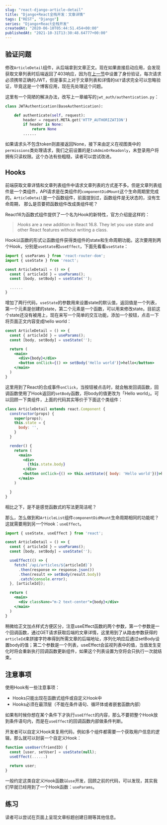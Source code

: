 ```yaml
---
slug: "react-django-article-detail"
title: "Django+React全栈开发：文章详情"
tags: ["REST", "Django"]
series: "Django+React全栈开发"
createdAt: "2020-06-10T05:44:51.454+00:00"
publishedAt: "2021-10-31T13:30:48.64777+00:00"
---
```


## 验证问题

修改`ArticleDetail`组件，从后端拿到文章正文。现在如果直接启动应用，会发现获取文章列表时后端返回了403响应，因为在[上一节](https://elliot00.com/posts/react-django-jwt)中设置了身份验证，每次请求必须携带正确的JWT，但是事实上对于文章列表和详情的`GET`请求完全可以忽略验证，毕竟这是一个博客应用，现在先处理这个问题。

这里有一个简陋的解决办法，改写上一章编写的`jwt_auth/authentication.py`：

```python
class JWTAuthentication(BaseAuthentication):

    def authenticate(self, request):
        header = request.META.get('HTTP_AUTHORIZATION')
        if header is None:
            return None
        ......
```

如果请求头不包含token则直接返回None，接下来由定义在视图类中的`permissions`类处理请求，我们之前设置的是`IsAdminOrReadonly`，未登录用户将拥有只读权限。这个办法有些粗糙，读者可以尝试改进。

## Hooks

前端获取文章详情和文章列表组件中请求文章列表的方式差不多。但是文章列表组件是一个类组件，API请求是在类组件的`componentDidMount`这个生命周期里完成的。`ArticleDetail`是一个函数组件，前面提到过，函数组件是无状态的，没有生命周期， 那么是否要把函数组件改成类组件呢？

React16为函数式组件提供了一个名为Hook的新特性，官方介绍是这样的：

> *Hooks* are a new addition in React 16.8. They let you use state and other React features without writing a class.

Hook以函数的形式让函数组件获得类组件的state和生命周期功能。这次要用到两个Hook，分别是`useState`和`useEffect`，下面先看看`useState`：

```jsx
import { useParams } from 'react-router-dom';
import { useState } from 'react';

const ArticleDetail = () => {
  const { articleId } = useParams();
  const [body, setBody] = useState('');

  ......
}

```

增加了两行代码，`useState`的参数用来设置state的默认值，返回值是一个列表，第一个元素是创建的state，第二个元素是一个函数，可以用来修改state。目前这个state还没有被用上，现在来写一个简单的交互功能，添加一个按钮，点击一下将页面正文内容变成hello world：

```jsx
const ArticleDetail = () => {
  const { articleId } = useParams();
  const [body, setBody] = useState('');

  return (
    <main>
      <div>{body}</div>
      <button onClick={() => setBody('Hello world')}>hello</button>
    </main>
  )
}
```

这里用到了React的合成事件`onClick`，当按钮被点击时，就会触发回调函数，回调函数使用了Hook返回的`setBody`函数，将body的值更改为「Hello world」。可以回顾一下类组件，上面的代码其实等价于下面这个类组件：

```jsx
class ArticleDetail extends react.Component {
  constructor(props) {
    super(props);
    this.state = {
      body: '',
    }
  }

  render() {
    return (
      <main>
        <div>
          {this.state.body}
        </div>
        <button onClick={() => this.setState({ body: 'Hello world'})}>hello</button>
      </main>
    )

  }
}
```

相比之下，是不是感觉函数式的写法更简洁呢？

那么，怎么做到和`ArticleList`组件`componentDidMount`生命周期相同的功能呢？这就需要用到另一个Hook：`useEffect`。

```jsx
import { useState, useEffect } from 'react';

const ArticleDetail = () => {
  const { articleId } = useParams();
  const [body, setBody] = useState('');

  useEffect(() => {
    fetch(`/api/articles/${articleId}`)
      .then(response => response.json())
      .then(result => setBody(result.body))
      .catch(console.error);
  }, [articleId]);

  return (
    <main>
      <div className="m-2 text-center">{body}</div>
    </main>
  )
}
```

稍微给正文加点样式方便区分，注意useEffect函数的两个参数，第一个参数是一个回调函数，通过GET请求获取后端的文章详情，这里用到了从路由参数获得的`articleId`来拼接字符串得到所需文章的后端地址，序列化响应后通过setBody设置body的值；第二个参数是一个列表，useEffect会监视列表中的值，当值发生变化时将会重新执行回调函数更新组件，如果这个列表设置为空将会只执行一次就结束。

## 注意事项

使用Hook有一些注意事项：

- Hooks只能出现在函数式组件或自定义Hook中
- Hooks必须在最顶层（不能在条件语句、循环体或者嵌套函数内部）

如果有时候你想在某个条件下才执行`useEffect`的内容，那么不要把整个Hook放到条件语句内，而是在`useEffect`的回调函数内部做条件判断。

开发者可以自定义Hook来复用代码，例如多个组件都需要一个获取用户信息的逻辑，那么就可以封装一个自定义Hook：

```jsx
function useUser(friendID) {
  const [user, setUser] = useState(null);
  useEffect(......)

  return user;
}
```

一般约定这类自定义Hook函数以`use`开发，回顾之前的代码，可以发现，其实我们早就已经用到了一个Hook函数：`useParams`。

## 练习

读者可以尝试在页面上呈现文章标题创建日期等其他信息。
